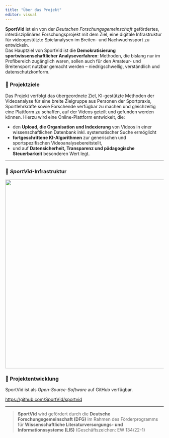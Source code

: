 ```yaml
---
title: "Über das Projekt"
editor: visual
---
```


**SportVid** ist ein von der *Deutschen Forschungsgemeinschaft* gefördertes, interdisziplinäres Forschungsprojekt mit dem Ziel, eine digitale Infrastruktur für videogestützte Spielanalysen im Breiten- und Nachwuchssport zu entwickeln. \
Das Hauptziel von SportVid ist die **Demokratisierung sportwissenschaftlicher Analyseverfahren**: Methoden, die bislang nur im Profibereich zugänglich waren, sollen auch für den Amateur- und Breitensport nutzbar gemacht werden – niedrigschwellig, verständlich und datenschutzkonform.

### 🎯 Projektziele

Das Projekt verfolgt das übergeordnete Ziel, KI-gestützte Methoden der Videoanalyse für eine breite Zielgruppe aus Personen der Sportpraxis, Sportlehrkräfte sowie Forschende verfügbar zu machen und gleichzeitig eine Plattform zu schaffen, auf der Videos geteilt und gefunden werden können. Hierzu wird eine Online-Plattform entwickelt, die:

-   den **Upload, die Organisation und Indexierung** von Videos in einer wissenschaftlichen Datenbank inkl. systematischer Suche ermöglicht
-   **fortgeschrittene KI-Algorithmen** zur generischen und sportspezifischen Videoanalysebereitstellt,
-   und auf **Datensicherheit, Transparenz und pädagogische Steuerbarkeit** besonderen Wert legt.

------------------------------------------------------------------------

### 🔬 *SportVid*-Infrastruktur

![](img/SportVid_Architecture.png){fig-align="center" width="600"}

### 🧪 Projektentwicklung

SportVid ist als *Open-Source-Software* auf GitHub verfügbar.

<https://github.com/SportVid/sportvid>

------------------------------------------------------------------------

> **SportVid** wird gefördert durch die **Deutsche Forschungsgemeinschaft (DFG)** im Rahmen des Förderprogramms für **Wissenschaftliche Literaturversorgungs- und Informationssysteme (LIS)** (Geschäftszeichen: EW 134/22-1)